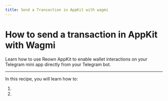 ```yaml
---
title: Send a Transaction in AppKit with wagmi
---
```


# How to send a transaction in AppKit with Wagmi

Learn how to use Reown AppKit to enable wallet interactions on your Telegram mini app directly from your Telegram bot.

---

In this recipe, you will learn how to:

1. 
2. 
